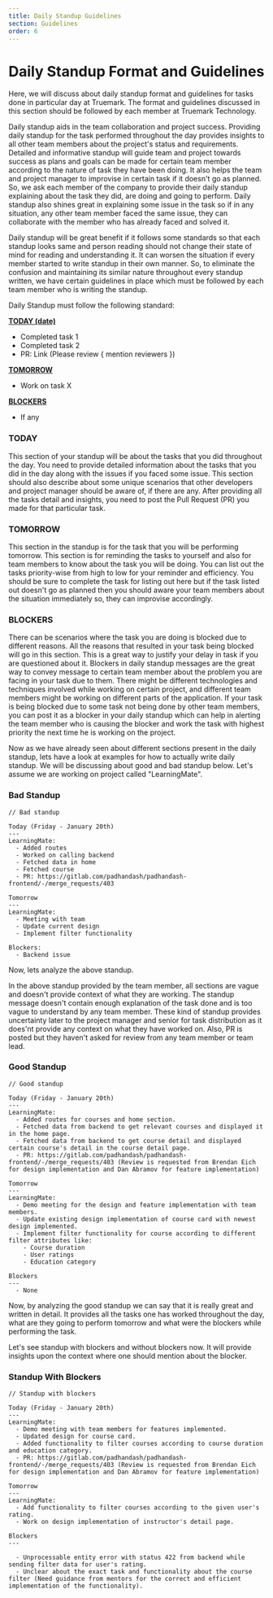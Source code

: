 ```yaml
---
title: Daily Standup Guidelines
section: Guidelines
order: 6
---
```


# Daily Standup Format and Guidelines

Here, we will discuss about daily standup format and guidelines for tasks done in particular day at Truemark. The format and guidelines discussed in this section should be followed by each member at Truemark Technology.

Daily standup aids in the team collaboration and project success. Providing daily standup for the task performed throughout the day provides insights to all other team members about the project's status and requirements. Detailed and informative standup will guide team and project towards success as plans and goals can be made for certain team member according to the nature of task they have been doing. It also helps the team and project manager to improvise in certain task if it doesn't go as planned. So, we ask each member of the company to provide their daily standup explaining about the task they did, are doing and going to perform. Daily standup also shines great in explaining some issue in the task so if in any situation, any other team member faced the same issue, they can collaborate with the member who has already faced and solved it.

Daily standup will be great benefit if it follows some standards so that each standup looks same and person reading should not change their state of mind for reading and understanding it. It can worsen the situation if every member started to write standup in their own manner. So, to eliminate the confusion and maintaining its similar nature throughout every standup written, we have certain guidelines in place which must be followed by each team member who is writing the standup.

Daily Standup must follow the following standard:

[**TODAY (date)**](/docs/guidelines/daily-standup#today)

- Completed task 1
- Completed task 2
- PR: Link (Please review { mention reviewers })

[**TOMORROW**](/docs/guidelines/daily-standup#tomorrow)

- Work on task X

[**BLOCKERS**](/docs/guidelines/daily-standup#blockers)

- If any

### TODAY

This section of your standup will be about the tasks that you did throughout the day. You need to provide detailed information about the tasks that you did in the day along with the issues if you faced some issue. This section should also describe about some unique scenarios that other developers and project manager should be aware of, if there are any. After providing all the tasks detail and insights, you need to post the Pull Request (PR) you made for that particular task.

### TOMORROW

This section in the standup is for the task that you will be performing tomorrow. This section is for reminding the tasks to yourself and also for team members to know about the task you will be doing. You can list out the tasks priority-wise from high to low for your reminder and efficiency. You should be sure to complete the task for listing out here but if the task listed out doesn't go as planned then you should aware your team members about the situation immediately so, they can improvise accordingly.

### BLOCKERS

There can be scenarios where the task you are doing is blocked due to different reasons. All the reasons that resulted in your task being blocked will go in this section. This is a great way to justify your delay in task if you are questioned about it. Blockers in daily standup messages are the great way to convey message to certain team member about the problem you are facing in your task due to them. There might be different technologies and techniques involved while working on certain project, and different team members might be working on different parts of the application. If your task is being blocked due to some task not being done by other team members, you can post it as a blocker in your daily standup which can help in alerting the team member who is causing the blocker and work the task with highest priority the next time he is working on the project.

Now as we have already seen about different sections present in the daily standup, lets have a look at examples for how to actually write daily standup. We will be discussing about good and bad standup below. Let's assume we are working on project called "LearningMate".

### Bad Standup

```
// Bad standup

Today (Friday - January 20th)
---
LearningMate:
  - Added routes
  - Worked on calling backend
  - Fetched data in home
  - Fetched course
  - PR: https://gitlab.com/padhandash/padhandash-frontend/-/merge_requests/403

Tomorrow
---
LearningMate:
  - Meeting with team
  - Update current design
  - Implement filter functionality

Blockers:
  - Backend issue
```

Now, lets analyze the above standup.

In the above standup provided by the team member, all sections are vague and doesn't provide context of what they are working. The standup message doesn't contain enough explanation of the task done and is too vague to understand by any team member. These kind of standup provides uncertainty later to the project manager and senior for task distribution as it does'nt provide any context on what they have worked on. Also, PR is posted but they haven't asked for review from any team member or team lead.

### Good Standup

```
// Good standup

Today (Friday - January 20th)
---
LearningMate:
  - Added routes for courses and home section.
  - Fetched data from backend to get relevant courses and displayed it in the home page.
  - Fetched data from backend to get course detail and displayed certain course's detail in the course detail page.
  - PR: https://gitlab.com/padhandash/padhandash-frontend/-/merge_requests/403 (Review is requested from Brendan Eich for design implementation and Dan Abramov for feature implementation)

Tomorrow
---
LearningMate:
  - Demo meeting for the design and feature implementation with team members.
  - Update existing design implementation of course card with newest design implemented.
  - Implement filter functionality for course according to different filter attributes like:
    - Course duration
    - User ratings
    - Education category

Blockers
---
  - None
```

Now, by analyzing the good standup we can say that it is really great and written in detail. It provides all the tasks one has worked throughout the day, what are they going to perform tomorrow and what were the blockers while performing the task.

Let's see standup with blockers and without blockers now. It will provide insights upon the context where one should mention about the blocker.

### Standup With Blockers

```
// Standup with blockers

Today (Friday - January 20th)
---
LearningMate:
  - Demo meeting with team members for features implemented.
  - Updated design for course card.
  - Added functionality to filter courses according to course duration and education category.
  - PR: https://gitlab.com/padhandash/padhandash-frontend/-/merge_requests/403 (Review is requested from Brendan Eich for design implementation and Dan Abramov for feature implementation)

Tomorrow
---
LearningMate:
  - Add functionality to filter courses according to the given user's rating.
  - Work on design implementation of instructor's detail page.

Blockers
---

  - Unprocessable entity error with status 422 from backend while sending filter data for user's rating.
  - Unclear about the exact task and functionality about the course filter (Need guidance from mentors for the correct and efficient implementation of the functionality).
```
